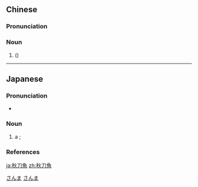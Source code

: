 {{also|秋刀鱼}}
==Chinese==
{{zh-forms|s=秋刀鱼}}
{{wikipedia|lang=zh}}

===Pronunciation===
{{zh-pron
|m=qiūdāoyú
|c=cau1 dou1 jyu4-2
|cat=n
}}

===Noun===
{{zh-noun}}

# {{vern|Pacific saury}} ({{taxlink|Cololabis saira|species|noshow=1}})

{{zh-cat|Fish}}

----

==Japanese==
{{ja-kanjitab|yomi=irr|sort=さんま}}

===Pronunciation===
* {{ja-pron|さんま|y=irr|acc=0|acc_ref=NHK}}

===Noun===
{{ja-noun|さんま|サンマ}}

# a {{vern|Pacific saury}}; {{vern|mackerel pike}}

===References===
<references/>

[[Category:ja:Fish|さんま]]
[[Category:Japanese basic words|さんま]]

[[ja:秋刀魚]]
[[zh:秋刀魚]]